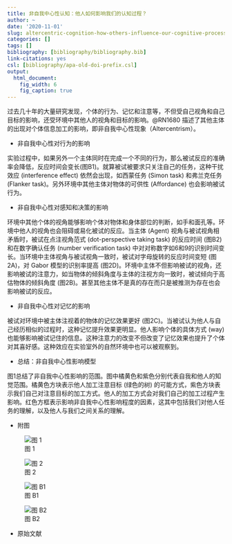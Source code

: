 ```yaml
---
title: 非自我中心性认知：他人如何影响我们的认知过程？
author: ~
date: '2020-11-01'
slug: altercentric-cognition-how-others-influence-our-cognitive-processing
categories: []
tags: []
bibliography: [bibliography/bibliography.bib]
link-citations: yes
csl: [bibliography/apa-old-doi-prefix.csl]
output:
  html_document:
    fig_width: 6
    fig_caption: true
---
```


过去几十年的大量研究发现，个体的行为、记忆和注意等，不但受自己视角和自己目标的影响，还受环境中其他人的视角和目标的影响。@RN1680 描述了其他主体的出现对个体信息加工的影响，即非自我中心性现象（Altercentrism）。

- 非自我中心性对行为的影响

实验过程中，如果另外一个主体同时在完成一个不同的行为，那么被试反应的准确率会降低，反应时间会变长(图B1)。就算被试被要求只关注自己的任务，这种干扰效应 (interference effect) 依然会出现，如西蒙任务 (Simon task) 和弗兰克任务 (Flanker task)。另外环境中其他主体对物体的可供性 (Affordance) 也会影响被试行为。

- 非自我中心性对感知和决策的影响

环境中其他个体的视角能够影响个体对物体和身体部位的判断，如手和面孔等。环境中他人的视角也会阻碍或易化被试的反应。当主体 (Agent) 视角与被试视角相矛盾时，被试在点注视角范式 (dot-perspective taking task) 的反应时间 (图B2) 和在数字确认任务 (number verification task) 中对对称数字如6和9的识别时间变长。当环境中主体视角与被试视角一致时，被试对字母旋转的反应时间变短 (图2A)，对 Gabor 模型的识别率提高 (图2D)。环境中主体不但影响被试的视角，还影响被试的注意力，如当物体的倾斜角度与主体的注视方向一致时，被试倾向于高估物体的倾斜角度 (图2B)。甚至其他主体不是真的存在而只是被推测为存在也会影响被试的反应。

- 非自我中心性对记忆的影响

被试对环境中被主体注视着的物体的记忆效果更好 (图2C)。当被试认为他人与自己经历相似的过程时，这种记忆提升效果更明显。他人影响个体的具体方式 (way) 也能够影响被试记住的信息。这种注意力的改变不但改变了记忆效果也提升了个体对其喜好感。这种效应在实验室外的自然环境中也可以被观察到。

- 总结：非自我中心性影响模型

图1总结了非自我中心性影响的范围。图中橘黄色和紫色分别代表自我和他人的知觉范围。橘黄色方块表示他人加工注意目标 (绿色的树) 的可能方式，紫色方块表示我们自己对注意目标的加工方式。他人的加工方式会对我们自己的加工过程产生影响。红色方框表示影响非自我中心性影响程度的因素，这其中包括我们对他人任务的理解，以及他人与我们之间关系的理解。

- 附图

![图 1](https://supporting-information.oss-cn-beijing.aliyuncs.com/posts/2020-11-01-altercentric-cognition-how-others-influence-our-cognitive-processing-Fig-1.png)

![图 2](https://supporting-information.oss-cn-beijing.aliyuncs.com/posts/2020-11-01-altercentric-cognition-how-others-influence-our-cognitive-processing-Fig-2.png)

![图 B1](https://supporting-information.oss-cn-beijing.aliyuncs.com/posts/2020-11-01-altercentric-cognition-how-others-influence-our-cognitive-processing-Fig-B1.png)

![图 B2](https://supporting-information.oss-cn-beijing.aliyuncs.com/posts/2020-11-01-altercentric-cognition-how-others-influence-our-cognitive-processing-Fig-B2.png)

- 原始文献

